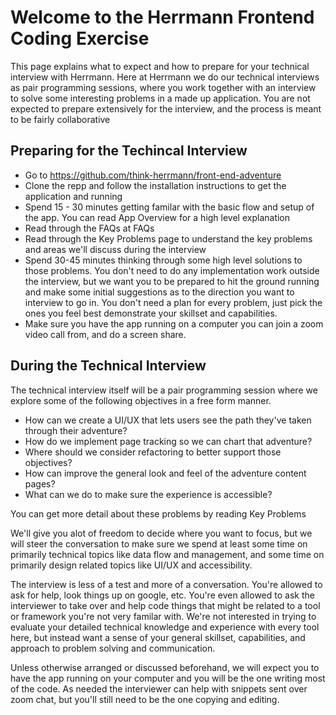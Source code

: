 
# Welcome to the Herrmann Frontend Coding Exercise

<BrainyBunch maxWidth={400} />

This page explains what to expect and how to prepare for your technical
interview with Herrmann. Here at Herrmann we do our technical interviews as pair
programming sessions, where you work together with an interview to solve some
interesting problems in a made up application. You are not expected to prepare
extensively for the interview, and the process is meant to be fairly collaborative 

## Preparing for the Techincal Interview

* Go to https://github.com/think-herrmann/front-end-adventure
* Clone the repp and follow the installation instructions to get the application
  and running 
* Spend 15 - 30 minutes getting familar with the basic flow and setup of the
  app. You can read <Link to="/content/app-overview" >App Overview</Link> for a high level explanation
* Read through the FAQs at <Link to="/content/faqs">FAQs</Link>
* Read through the <Link to="/content/key-problems">Key Problems</Link> page to
  understand the key problems and areas we'll discuss during the interview
* Spend 30-45 minutes thinking through some high level solutions to those
  problems. You don't need to do any implementation work outside the interview,
  but we want you to be prepared to hit the ground running and make some initial
  suggestions as to the direction you want to interview to go in. You don't need
  a plan for every problem, just pick the ones you feel best demonstrate your
  skillset and capabilities. 
* Make sure you have the app running on a computer you can join a zoom video call
  from, and do a screen share.

## During the Technical Interview

The technical interview itself will be a pair programming session where we
explore some of the following objectives in a free form manner. 

* How can we create a UI/UX that lets users see the path they've taken through
  their adventure?
* How do we implement page tracking so we can chart that adventure?
* Where should we consider refactoring to better support those objectives?
* How can improve the general look and feel of the adventure content pages?
* What can we do to make sure the experience is accessible?

You can get more detail about these problems by reading <Link
to="/content/key-problems">Key Problems</Link>

We'll give you alot of freedom to decide where you want to focus, but we will
steer the conversation to make sure we spend at least some time on primarily
technical topics like data flow and management, and some time on primarily
design related topics like UI/UX and accessibility.

The interview is less of a test and more of a conversation. You're allowed to
ask for help, look things up on google, etc. You're even allowed to ask the
interviewer to take over and help code things that might be related to a tool or
framework you're not very familar with. We're not interested in trying to
evaluate your detailed technical knowledge and experience with every tool here,
but instead want a sense of your general skillset, capabilities, and approach to
problem solving and communication.

Unless otherwise arranged or discussed beforehand, we will expect you to have
the app running on your computer and you will be the one writing most of the
code. As needed the interviewer can help with snippets sent over zoom chat, but
you'll still need to be the one copying and editing.
